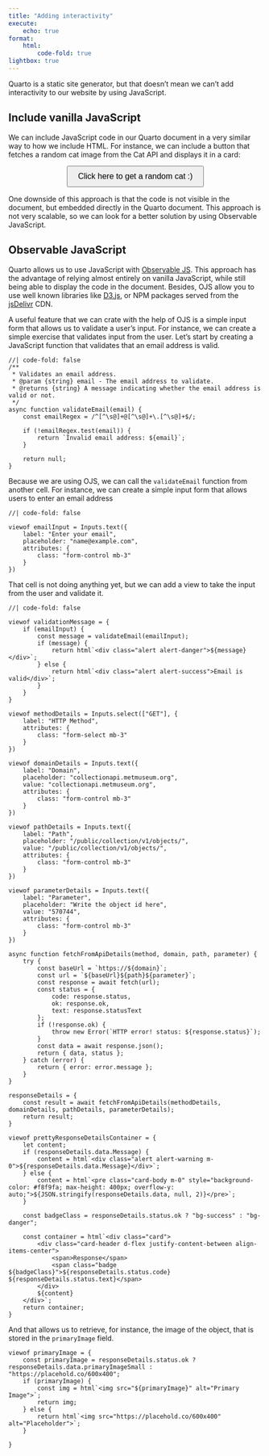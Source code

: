 ```yaml
---
title: "Adding interactivity"
execute:
    echo: true
format:
    html:
        code-fold: true
lightbox: true
---
```


Quarto is a static site generator, but that doesn't mean we can't add interactivity to our website by using JavaScript. 

## Include vanilla JavaScript

We can include JavaScript code in our Quarto document in a very similar way to how we include HTML. For instance, we can include a button that fetches a random cat image from the Cat API and displays it in a card:

::: {#cat-container .cell-html}
<script>
/* This function fetches a random cat image from the Cat API and displays it in a card.
    It first fetches a random cat image from the Cat API, then fetches the detailed information about the cat,
    and finally displays the image and information in a card.
*/
window.getRandomCat = async function () {
    
    const response = await fetch("https://api.thecatapi.com/v1/images/search?size=med&mime_types=jpg&format=json&has_breeds=true&order=RANDOM&page=0&limit=1");
    if (!response.ok) throw new Error("Failed to fetch random cat.");
    const data = await response.json();

    const cat = data[0];
    const cat_id = cat.id;

    const cat_detailed_info = await fetch(`https://api.thecatapi.com/v1/images/${cat_id}`);
    const cat_detailed_info_json = await cat_detailed_info.json();

    // Safely access items that might be undefined or empty
    const breed = cat_detailed_info_json.breeds && cat_detailed_info_json.breeds.length > 0 ? cat_detailed_info_json.breeds[0].name : "Unknown";
    const description = cat_detailed_info_json.breeds && cat_detailed_info_json.breeds.length > 0 ? cat_detailed_info_json.breeds[0].description : "Unknown";

    document.getElementById("cat-image").innerHTML = `
        <div class="card" style="max-width: 300px; margin: 15px auto;">
            <img src="${cat.url}" class="card-img-top" alt="Random Cat">
            <div class="card-body">
                <h5 class="card-title">Breed: ${breed}</h5>
                <p class="card-text">${description}</p>
            </div>
        </div>
        <div class="text-center">
            <p>Cute, isn't it?</p>
        </div>
    `;
};

</script>

<!-- Button to fetch and display a random cat -->
<button onclick="getRandomCat()" class="btn btn-primary" style="padding: 10px 20px; font-size: 16px; display: block; margin: 0 auto;">Click here to get a random cat :)</button>

<!-- Container to display the cat image and information -->
<div id="cat-image" style="margin-top: 15px;"></div>
:::

One downside of this approach is that the code is not visible in the document, but embedded directly in the Quarto document. This approach is not very scalable, so we can look for a better solution by using Observable JavaScript.

## Observable JavaScript

Quarto allows us to use JavaScript with [Observable JS](https://observablehq.com/@observablehq/observable-javascript). This approach has the advantage of relying almost entirely on vanilla JavaScript, while still being able to display the code in the document. Besides, OJS allow you to use well known libraries like [D3.js](https://d3js.org/), or NPM packages served from the [jsDelivr](https://www.jsdelivr.com/) CDN.


A useful feature that we can crate with the help of OJS is a simple input form that allows us to validate a user's input. For instance, we can create a simple exercise that validates input from the user. Let's start by creating a JavaScript function that validates that an email address is valid.

```ojs
//| code-fold: false
/**
 * Validates an email address.
 * @param {string} email - The email address to validate.
 * @returns {string} A message indicating whether the email address is valid or not.
 */
async function validateEmail(email) {
    const emailRegex = /^[^\s@]+@[^\s@]+\.[^\s@]+$/;
    
    if (!emailRegex.test(email)) {
        return `Invalid email address: ${email}`;
    }

    return null;
}

```

Because we are using OJS, we can call the `validateEmail` function from another cell. For instance, we can create a simple input form that allows users to enter an email address

```ojs
//| code-fold: false

viewof emailInput = Inputs.text({
    label: "Enter your email",
    placeholder: "name@example.com",
    attributes: {
        class: "form-control mb-3"
    }
})

```

That cell is not doing anything yet, but we can add a view to take the input from the user and validate it.

```ojs
//| code-fold: false

viewof validationMessage = {
    if (emailInput) {
        const message = validateEmail(emailInput);
        if (message) {
            return html`<div class="alert alert-danger">${message}</div>`;
        } else {
            return html`<div class="alert alert-success">Email is valid</div>`;
        }
    }
}

```



```ojs

viewof methodDetails = Inputs.select(["GET"], {
    label: "HTTP Method",
    attributes: {
        class: "form-select mb-3"
    }
})

viewof domainDetails = Inputs.text({
    label: "Domain",
    placeholder: "collectionapi.metmuseum.org",
    value: "collectionapi.metmuseum.org",
    attributes: {
        class: "form-control mb-3"
    }
})

viewof pathDetails = Inputs.text({
    label: "Path",
    placeholder: "/public/collection/v1/objects/",
    value: "/public/collection/v1/objects/",
    attributes: {
        class: "form-control mb-3"
    }
})

viewof parameterDetails = Inputs.text({
    label: "Parameter",
    placeholder: "Write the object id here",
    value: "570744",
    attributes: {
        class: "form-control mb-3"
    }
})

async function fetchFromApiDetails(method, domain, path, parameter) {
    try {
        const baseUrl = `https://${domain}`;
        const url = `${baseUrl}${path}${parameter}`;
        const response = await fetch(url);
        const status = {
            code: response.status,
            ok: response.ok,
            text: response.statusText
        };
        if (!response.ok) {
            throw new Error(`HTTP error! status: ${response.status}`);
        }
        const data = await response.json();
        return { data, status };
    } catch (error) {
        return { error: error.message };
    }
}

responseDetails = {
    const result = await fetchFromApiDetails(methodDetails, domainDetails, pathDetails, parameterDetails);
    return result;
}

viewof prettyResponseDetailsContainer = {
    let content;
    if (responseDetails.data.Message) {
        content = html`<div class="alert alert-warning m-0">${responseDetails.data.Message}</div>`;
    } else {
        content = html`<pre class="card-body m-0" style="background-color: #f8f9fa; max-height: 400px; overflow-y: auto;">${JSON.stringify(responseDetails.data, null, 2)}</pre>`;
    }

    const badgeClass = responseDetails.status.ok ? "bg-success" : "bg-danger";

    const container = html`<div class="card">
        <div class="card-header d-flex justify-content-between align-items-center">
            <span>Response</span>
            <span class="badge ${badgeClass}">${responseDetails.status.code} ${responseDetails.status.text}</span>
        </div>
        ${content}
    </div>`;
    return container;
}
```

And that allows us to retrieve, for instance, the image of the object, that is stored in the `primaryImage` field.

```ojs
viewof primaryImage = {
    const primaryImage = responseDetails.status.ok ? responseDetails.data.primaryImageSmall : "https://placehold.co/600x400";
    if (primaryImage) {
        const img = html`<img src="${primaryImage}" alt="Primary Image">`;
        return img;
    } else {
        return html`<img src="https://placehold.co/600x400" alt="Placeholder">`;
    }

}
```